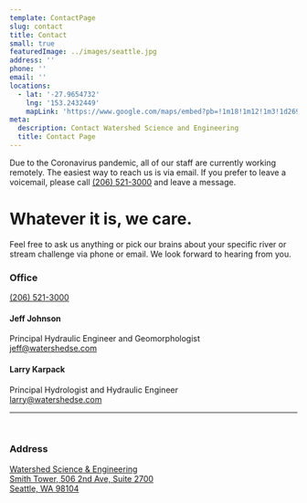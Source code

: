 ```yaml
---
template: ContactPage
slug: contact
title: Contact
small: true
featuredImage: ../images/seattle.jpg
address: ''
phone: ''
email: ''
locations:
  - lat: '-27.9654732'
    lng: '153.2432449'
    mapLink: 'https://www.google.com/maps/embed?pb=!1m18!1m12!1m3!1d2690.2394250727857!2d-122.33391068436968!3d47.602033979184384!2m3!1f0!2f0!3f0!3m2!1i1024!2i768!4f13.1!3m3!1m2!1s0x54906aba542c9f11%3A0x7f62878aaa7077c7!2sWatershed%20Science%20%26%20Engineering!5e0!3m2!1sen!2sus!4v1607887072066!5m2!1sen!2sus'
meta:
  description: Contact Watershed Science and Engineering
  title: Contact Page
---
```



<div className="text-white px-6 py-4 border-0 rounded relative mb-4 bg-yellow-100 flex items-center gap-4 text-yellow-900">
	<AlertTriangle className="w-24 h-12" />
  <span className="inline-block align-middle mr-8">
    Due to the Coronavirus pandemic, all of our staff are currently working remotely. The easiest way to reach us is via email. If you prefer to leave a voicemail, please call <a href="tel:(206) 521-3000">(206) 521-3000</a> and leave a message.
  </span>
</div>

Whatever it is, we care.
========================

Feel free to ask us anything or pick our brains about your specific river or stream challenge via phone or email. We look forward to hearing from you.

### Office
[(206) 521-3000](tel:206-521-3000)

#### Jeff Johnson

Principal Hydraulic Engineer and Geomorphologist  
[jeff@watershedse.com](mailto:jeff@watershedse.com)

#### Larry Karpack

Principal Hydrologist and Hydraulic Engineer  
[larry@watershedse.com](mailto:larry@watershedse.com)

* * *
<br />

### Address
<a target="_blank" rel="nofollower noreferer" href="https://goo.gl/maps/cYDbnERDHDuxebbi8">
	Watershed Science &amp; Engineering <br />
	Smith Tower, 506 2nd Ave, Suite 2700  <br />
	Seattle, WA 98104
</a>